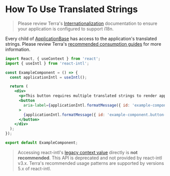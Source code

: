 # How To Use Translated Strings

> Please review Terra's [Internationalization](https://engineering.cerner.com/terra-ui/guides/terra-ui/internationalization/internationalization-intro)
> documentation to ensure your application is configured to support i18n.

Every child of [ApplicationBase](/application/cerner-terra-application/components/application-base) has access to the
application's translated strings. Please review Terra's [recommended consumption guides](https://engineering.cerner.com/terra-ui/guides/terra-ui/internationalization/building-components-which-include-translations)
for more information.


```jsx
import React, { useContext } from 'react';
import { useIntl } from 'react-intl';

const ExampleComponent = () => {
  const applicationIntl = useIntl();

  return (
    <div>
      <p>This button requires multiple translated strings to render appropriately.</p>
      <button
        aria-label={applicationIntl.formatMessage({ id: 'example-component.button-label'})}
      >
        {applicationIntl.formatMessage({ id: 'example-component.button-text'})}
      </button>
    </div>
  );
});

export default ExampleComponent;
```

> Accessing react-intl's [legacy context value](https://reactjs.org/docs/legacy-context.html) directly is **not recommended**.
> This API is deprecated and not provided by react-intl v3.x. Terra's recommended usage patterns are supported by versions 5.x of react-intl.
